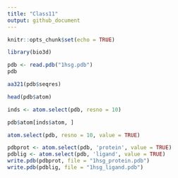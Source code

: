 ```yaml
---
title: "Class11"
output: github_document
---
```


```r
knitr::opts_chunk$set(echo = TRUE)
```

```r
library(bio3d)
```

```r
pdb <- read.pdb("1hsg.pdb")
pdb
```

```r
aa321(pdb$seqres)
```

```r
head(pdb$atom)
```

```r
inds <- atom.select(pdb, resno = 10)
```

```r
pdb$atom[inds$atom, ]
```

```r
atom.select(pdb, resno = 10, value = TRUE)
```

```r
pdbprot <- atom.select(pdb, 'protein', value = TRUE)
pdblig <- atom.select(pdb, 'ligand', value = TRUE)
write.pdb(pdbprot, file = "1hsg_protein.pdb")
write.pdb(pdblig, file = "1hsg_ligand.pdb")
```

